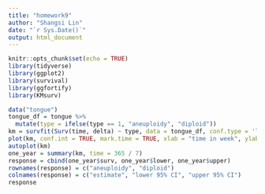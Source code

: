 ```yaml
---
title: "homework9"
author: "Shangsi Lin"
date: "`r Sys.Date()`"
output: html_document
---
```


```r
knitr::opts_chunk$set(echo = TRUE)
library(tidyverse)
library(ggplot2)
library(survival)
library(ggfortify)
library(KMsurv)
```

```r
data("tongue")
tongue_df = tongue %>% 
  mutate(type = ifelse(type == 1, "aneuploidy", "diploid"))
km = survfit(Surv(time, delta) ~ type, data = tongue_df, conf.type = 'log')
plot(km, conf.int = TRUE, mark.time = TRUE, xlab = "time in week", ylab = "S(t)", main = "Kaplan-Meier curve of survival function")
autoplot(km)
one_year = summary(km, time = 365 / 7) 
response = cbind(one_year$surv, one_year$lower, one_year$upper)
rownames(response) = c("aneuploidy", "diploid")
colnames(response) = c("estimate", "lower 95% CI", "upper 95% CI")
response
```

